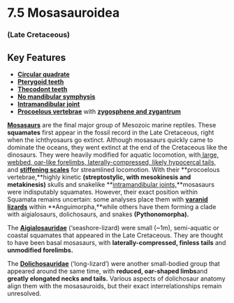 # 7.5 Mosasauroidea


### (Late Cretaceous)


## Key Features



*   **[Circular quadrate](#402_mosasaurquadrate)**
*   **[Pterygoid teeth](#66_clidastesvarious)**
*   **[Thecodont teeth](#324_prognathodontooth)**
*   **[No mandibular symphysis](#229_tylosaurusprorigerskull)**
*   **[Intramandibular joint](#229_tylosaurusprorigerskull)**
*   **[Procoelous vertebrae](#66_clidastesvarious)** with **[zygosphene and zygantrum](#360_eunectesmurinusvertebra)**

**[Mosasaurs](#403_mosasaurpointcloud)** are the final major group of Mesozoic marine reptiles. These **squamates** first appear in the fossil record in the Late Cretaceous, right when the ichthyosaurs go extinct. Although mosasaurs quickly came to dominate the oceans, they went extinct at the end of the Cretaceous like the dinosaurs. They were heavily modified for aquatic locomotion, with[ large, webbed, oar-like forelimbs, laterally-compressed, likely hypocercal tails,](#404_plesioplatecarpusplanifronswhole) and **[stiffening scales](#405_tylosaurusprorigerscales)** for streamlined locomotion. With their **procoelous vertebrae,**highly kinetic **(streptostylic, with mesokinesis and metakinesis)** skulls and snakelike **[intramandibular joints,](#177_pythonamethystinusskull)**mosasaurs were indisputably squamates. However, their exact position within Squamata remains uncertain: some analyses place them with **[varanid lizards](#24_varanusskull)** within **Anguimorpha,**while others have them forming a clade with aigialosaurs, dolichosaurs, and snakes **(Pythonomorpha).**

The **[Aigialosauridae](#406_aigialosaurusdalmaticuswhole)** (‘seashore-lizard) were small (~1m), semi-aquatic or coastal squamates that appeared in the Late Cretaceous. They are thought to have been basal mosasaurs, with **laterally-compressed, finless tails** and **unmodified forelimbs.**

The **[Dolichosauridae](#407_pontosauruswhole)** (‘long-lizard’) were another small-bodied group that appeared around the same time, with **reduced, oar-shaped limbs**and **greatly elongated necks and tails.** Various aspects of dolichosaur anatomy align them with the mosasauroids, but their exact interrelationships remain unresolved.
